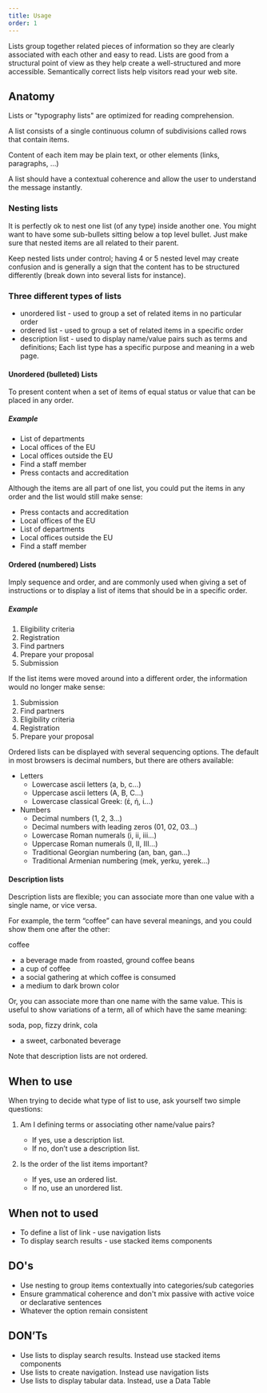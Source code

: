 ```yaml
---
title: Usage
order: 1
---
```



<Paragraph size="lead">
  Lists group together related pieces of information so they are clearly
  associated with each other and easy to read. Lists are good from a structural
  point of view as they help create a well-structured and more accessible.
  Semantically correct lists help visitors read your web site.
</Paragraph>

## Anatomy

Lists or "typography lists" are optimized for reading comprehension.

A list consists of a single continuous column of subdivisions called rows that contain items.

Content of each item may be plain text, or other elements (links, paragraphs, ...)

A list should have a contextual coherence and allow the user to understand the message instantly.

### Nesting lists

It is perfectly ok to nest one list (of any type) inside another one.
You might want to have some sub-bullets sitting below a top level bullet.
Just make sure that nested items are all related to their parent.

Keep nested lists under control; having 4 or 5 nested level may create confusion and is generally a sign that the content has to be structured differently (break down into several lists for instance).

### Three different types of lists

- unordered list - used to group a set of related items in no particular order
- ordered list - used to group a set of related items in a specific order
- description list - used to display name/value pairs such as terms and definitions; Each list type has a specific purpose and meaning in a web page.

#### Unordered (bulleted) Lists

To present content when a set of items of equal status or value that can be placed in any order.

##### Example

- List of departments
- Local offices of the EU
- Local offices outside the EU
- Find a staff member
- Press contacts and accreditation

Although the items are all part of one list, you could put the items in any order and the list would still make sense:

- Press contacts and accreditation
- Local offices of the EU
- List of departments
- Local offices outside the EU
- Find a staff member

#### Ordered (numbered) Lists

Imply sequence and order, and are commonly used when giving a set of instructions or to display a list of items that should be in a specific order.

##### Example

1. Eligibility criteria
2. Registration
3. Find partners
4. Prepare your proposal
5. Submission

If the list items were moved around into a different order, the information would no longer make sense:

1. Submission
2. Find partners
3. Eligibility criteria
4. Registration
5. Prepare your proposal

Ordered lists can be displayed with several sequencing options. The default in most browsers is decimal numbers, but there are others available:

- Letters
  - Lowercase ascii letters (a, b, c…)
  - Uppercase ascii letters (A, B, C…)
  - Lowercase classical Greek: (έ, ή, ί…)
- Numbers
  - Decimal numbers (1, 2, 3…)
  - Decimal numbers with leading zeros (01, 02, 03…)
  - Lowercase Roman numerals (i, ii, iii…)
  - Uppercase Roman numerals (I, II, III…)
  - Traditional Georgian numbering (an, ban, gan…)
  - Traditional Armenian numbering (mek, yerku, yerek…)

#### Description lists

Description lists are flexible; you can associate more than one value with a single name, or vice versa.

For example, the term “coffee” can have several meanings, and you could show them one after the other:

coffee

- a beverage made from roasted, ground coffee beans
- a cup of coffee
- a social gathering at which coffee is consumed
- a medium to dark brown color

Or, you can associate more than one name with the same value. This is useful to show variations of a term, all of which have the same meaning:

soda,
pop,
fizzy drink,
cola

- a sweet, carbonated beverage

Note that description lists are not ordered.

## When to use

When trying to decide what type of list to use, ask yourself two simple questions:

1. Am I defining terms or associating other name/value pairs?

   - If yes, use a description list.
   - If no, don’t use a description list.

2. Is the order of the list items important?

   - If yes, use an ordered list.
   - If no, use an unordered list.

## When not to used

- To define a list of link - use navigation lists
- To display search results - use stacked items components

## DO's

- Use nesting to group items contextually into categories/sub categories
- Ensure grammatical coherence and don't mix passive with active voice or declarative sentences
- Whatever the option remain consistent

## DON’Ts

- Use lists to display search results. Instead use stacked items components
- Use lists to create navigation. Instead use navigation lists
- Use lists to display tabular data. Instead, use a Data Table
